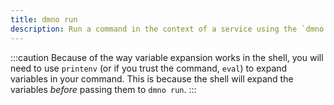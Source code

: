 ```yaml
---
title: dmno run
description: Run a command in the context of a service using the `dmno run` command.
---
```




<CliCommand name="run" />

:::caution
Because of the way variable expansion works in the shell, you will need to use `printenv` (or if you trust the command, `eval`) to expand variables in your command. This is because the shell will expand the variables _before_ passing them to `dmno run`.
:::
